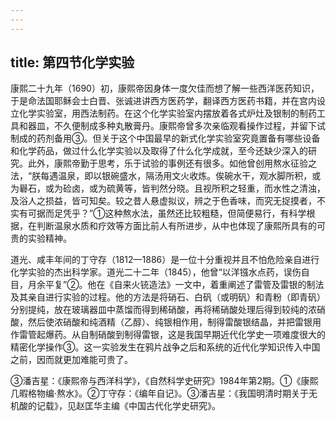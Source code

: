 ```yaml
---
---
---
```

title: 第四节化学实验
---



康熙二十九年（1690）初，康熙帝因身体一度欠佳而想了解一些西洋医药知识，于是命法国耶稣会士白晋、张诚进讲西方医药学，翻译西方医药书籍，并在宫内设立化学实验室，用西法制药。在这个化学实验室内摆放着各式炉灶及银制的制药工具和器皿，不久便制成多种丸散膏丹。康熙帝曾多次亲临观看操作过程，并留下试制成的药剂备用③。但关于这个中国最早的新式化学实验室究竟置备有哪些设备和化学药品，做过什么化学实验以及取得了什么化学成就，至今还缺少深入的研究。此外，康熙帝勤于思考，乐于试验的事例还有很多。如他曾创用熬水征验之法，“朕每遇温泉，即以银碗盛水，隔汤用文火收炼。俟碗水干，观水脚所积，或为礜石，或为硷卤，或为硫黄等，皆判然分晓。且视所积之轻重，而水性之清浊，及浴人之损益，皆可知矣。较之昔人悬虚拟议，辨之于色香味，而究无捉摸者，不实有可据而足凭乎？”①这种熬水法，虽然还比较粗糙，但简便易行，有科学根据，在判断温泉水质和疗效等方面比前人有所进步，从中也体现了康熙所具有的可贵的实验精神。

道光、咸丰年间的丁守存（1812—1886）是一位十分重视并且不怕危险亲自进行化学实验的杰出科学家。道光二十二年（1845），他曾“以洋镪水点药，误伤自目，月余平复”②。他在《自来火铳造法》一文中，着重阐述了雷管及雷银的制法及其亲自进行实验的过程。他的方法是将硝石、白矾（或明矾）和青粉（即青矾）分别提纯，放在玻璃器皿中蒸馏而得到稀硝酸，再将稀硝酸处理后得到较纯的浓硝酸，然后使浓硝酸和纯酒精（乙醇）、纯银相作用，制得雷酸银结晶，并把雷银用作雷管起爆药。从自制硝酸到制得雷银，这是我国早期近代化学史一项难度很大的精密化学操作③。这一实验发生在鸦片战争之后和系统的近代化学知识传入中国之前，因而就更加难能可贵了。

③潘吉星：《康熙帝与西洋科学》，《自然科学史研究》1984年第2期。①《康熙几暇格物编·熬水》。②丁守存：《编年自记》。③潘吉星：《我国明清时期关于无机酸的记载》，见赵匡华主编《中国古代化学史研究》。